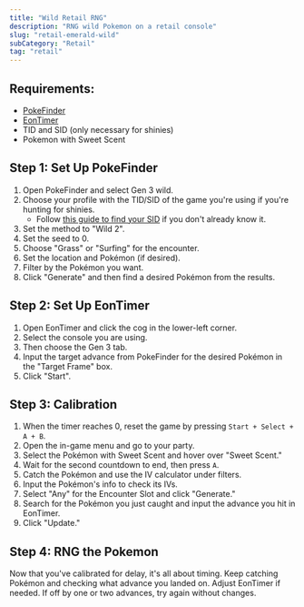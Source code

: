 ```yaml
---
title: "Wild Retail RNG"
description: "RNG wild Pokemon on a retail console"
slug: "retail-emerald-wild"
subCategory: "Retail"
tag: "retail"
---
```


## Requirements:

- [PokeFinder](https://github.com/Admiral-Fish/PokeFinder/releases)
- [EonTimer](https://github.com/DasAmpharos/EonTimer/releases)
- TID and SID (only necessary for shinies)
- Pokemon with Sweet Scent

## Step 1: Set Up PokeFinder

1. Open PokeFinder and select Gen 3 wild.
2. Choose your profile with the TID/SID of the game you're using if you're hunting for shinies.
   - Follow [this guide to find your SID](/gen3-sid) if you don't already know it.
3. Set the method to "Wild 2".
4. Set the seed to 0.
5. Choose "Grass" or "Surfing" for the encounter.
6. Set the location and Pokémon (if desired).
7. Filter by the Pokémon you want.
8. Click "Generate" and then find a desired Pokémon from the results.

## Step 2: Set Up EonTimer

1. Open EonTimer and click the cog in the lower-left corner.
2. Select the console you are using.
3. Then choose the Gen 3 tab.
4. Input the target advance from PokeFinder for the desired Pokémon in the "Target Frame" box.
5. Click "Start".

## Step 3: Calibration

1. When the timer reaches 0, reset the game by pressing `Start + Select + A + B`.
2. Open the in-game menu and go to your party.
3. Select the Pokémon with Sweet Scent and hover over "Sweet Scent."
4. Wait for the second countdown to end, then press `A`.
5. Catch the Pokémon and use the IV calculator under filters.
6. Input the Pokémon's info to check its IVs.
7. Select "Any" for the Encounter Slot and click "Generate."
8. Search for the Pokémon you just caught and input the advance you hit in EonTimer.
9. Click "Update."

## Step 4: RNG the Pokemon

Now that you've calibrated for delay, it's all about timing.
Keep catching Pokémon and checking what advance you landed on.
Adjust EonTimer if needed.
If off by one or two advances, try again without changes.
